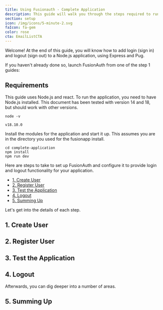 ```yaml
---
title: Using Fusionauth - Complete Application
description: This guide will walk you through the steps required to run an application integrated with Fusionauth.
section: setup
icon: /img/icons/5-minute-2.svg
faIcon: fa-gem
color: rose
cta: EmailListCTA
---
```


Welcome! At the end of this guide, you will know how to add login (sign in) and logout (sign out) to a Node.js application, using Express and Pug.

If you haven't already done so, launch FusionAuth from one of the step 1 guides:

<BlogButton label="GitPod" href="/docs/quickstarts/launch-cloud" /><span class="mr-3" />
<BlogButton label="Docker" href="/docs/quickstarts/launch-docker" /><span class="mr-3" />
<BlogButton label="Local" href="/docs/quickstarts/launch-local" /><span class="mr-3" />

## Requirements

This guide uses Node.js and react.  To run the application, you need to have Node.js installed. This document has been tested with version 14 and 18, but should work with other versions.

```shell script title="Testing the Node.js Installation"
node -v
```

```shell script title="Result Of Testing the Node.js Installation"
v18.10.0
```

Install the modules for the application and start it up.  This assumes you are in the directory you used for the fusionapp install.

```shell script title="Install Node Modules for the Application"
cd complete-application
npm install
npm run dev
```

Here are steps to take to set up FusionAuth and configure it to provide login and logout functionality for your application.

- [1. Create User](#1-create-user)
- [2. Register User](#2-register-user)
- [3. Test the Application](#3-test-the-application)
- [4. Logout](#4-logout)
- [5. Summing Up](#5-summing-up)

Let's get into the details of each step. 

## 1. Create User

<FirstStepsCreateUser />

## 2. Register User

<FirstStepsRegisterUser />

## 3. Test the Application

<FirstStepsTestApplication />

## 4. Logout

<FirstStepsLogout />

Afterwards, you can dig deeper into a number of areas.

## 5. Summing Up

<FirstStepsSummingUp />
